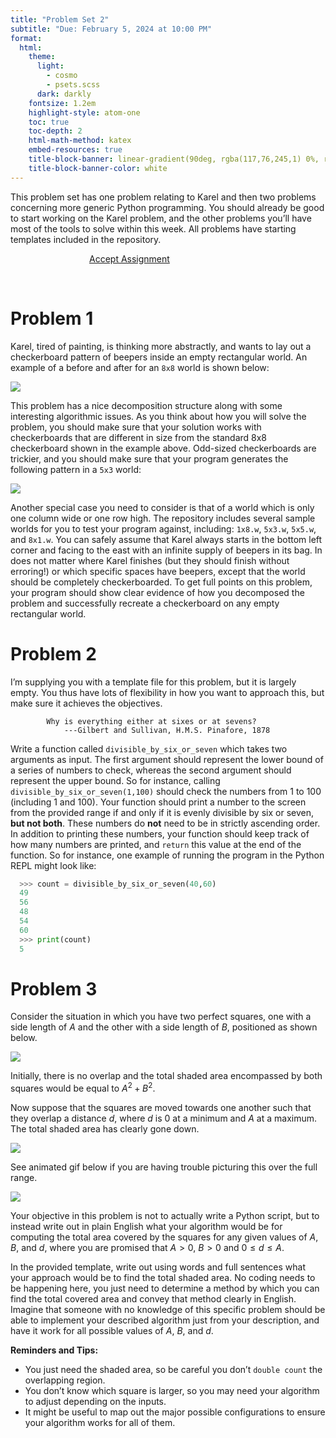 ```yaml
---
title: "Problem Set 2"
subtitle: "Due: February 5, 2024 at 10:00 PM"
format:
  html:
    theme:
      light: 
        - cosmo
        - psets.scss
      dark: darkly
    fontsize: 1.2em
    highlight-style: atom-one
    toc: true
    toc-depth: 2
    html-math-method: katex
    embed-resources: true
    title-block-banner: linear-gradient(90deg, rgba(117,76,245,1) 0%, rgba(0,212,255,1) 100%)
    title-block-banner-color: white
---
```


This problem set has one problem relating to Karel and then two problems concerning more generic Python programming. You should already be good to start working on the Karel problem, and the other problems you'll have most of the tools to solve within this week. All problems have starting templates included in the repository.

```{=html}
<a href='https://classroom.github.com/a/DDxexeLE' target="_blank" class="btn btn-info" style='margin:auto; display: block; width:50%;'>Accept Assignment</a>
```
<br>

# Problem 1
Karel, tired of painting, is thinking more abstractly, and wants to lay out a checkerboard pattern of beepers inside an empty rectangular world. An example of a before and after for an `8x8` world is shown below:

![](./images/checkerb.png)


This problem has a nice decomposition structure along with some interesting algorithmic issues. As you think about how you will solve the problem, you should make sure that your solution works with checkerboards that are different in size from the standard 8x8 checkerboard shown in the example above. Odd-sized checkerboards are trickier, and you should make sure that your program generates the following pattern in a `5x3` world:

![](./images/board_2.png)


Another special case you need to consider is that of a world which is only one column wide or one row high. The repository includes several sample worlds for you to test your program against, including: `1x8.w`, `5x3.w`, `5x5.w`, and `8x1.w`. You can safely assume that Karel always starts in the bottom left corner and facing to the east with an infinite supply of beepers in its bag. In does not matter where Karel finishes (but they should finish without erroring!) or which specific spaces have beepers, except that the world should be completely checkerboarded. To get full points on this problem, your program should show clear evidence of how you decomposed the problem and successfully recreate a checkerboard on any empty rectangular world.



# Problem 2
I'm supplying you with a template file for this problem, but it is largely empty. You thus have lots of flexibility in how you want to approach this, but make sure it achieves the objectives.

		    Why is everything either at sixes or at sevens?
                ---Gilbert and Sullivan, H.M.S. Pinafore, 1878

Write a function called `divisible_by_six_or_seven` which takes two arguments as input. The first argument should represent the lower bound of a series of numbers to check, whereas the second argument should represent the upper bound. So for instance, calling `divisible_by_six_or_seven(1,100)` should check the numbers from 1 to 100 (including 1 and 100). Your function should print a number to the screen from the provided range if and only if it is evenly divisible by six or seven, **but not both**. These numbers do **not** need to be in strictly ascending order. In addition to printing these numbers, your function should keep track of how many numbers are printed, and `return` this value at the end of the function. 
So for instance, one example of running the program in the Python REPL might look like:
```python
  >>> count = divisible_by_six_or_seven(40,60)
  49
  56
  48
  54
  60
  >>> print(count)
  5
```

# Problem 3

Consider the situation in which you have two perfect squares, one with a side length of $A$ and the other with a side length of $B$, positioned as shown below. 

![](./images/block_1.png)

Initially, there is no overlap and the total shaded area encompassed by both squares would be equal to $A^2 + B^2$.

Now suppose that the squares are moved towards one another such that they overlap a distance $d$, where $d$ is 0 at a minimum and $A$ at a maximum. The total shaded area has clearly gone down.

![](./images/block_2.png)

  See animated gif below if you are having trouble picturing this over the full range.

![](./images/Squares_anim1.gif)


Your objective in this problem is not to actually write a Python script, but to instead write out in plain English what your algorithm would be for computing the total area covered by the squares for any given values of $A$, $B$, and $d$, where you are promised that $A > 0$, $B > 0$ and $0 \leq d \leq A$.

In the provided template, write out using words and full sentences what your approach would be to find the total shaded area. No coding needs to be happening here, you just need to determine a method by which you can find the total covered area and convey that method clearly in English. Imagine that someone with no knowledge of this specific problem should be able to implement your described algorithm just from your description, and have it work for all possible values of $A$, $B$, and $d$.


**Reminders and Tips:**

- You just need the shaded area, so be careful you don't `double count` the overlapping region.
- You don't know which square is larger, so you may need your algorithm to adjust depending on the inputs.
- It might be useful to map out the major possible configurations to ensure your algorithm works for all of them.